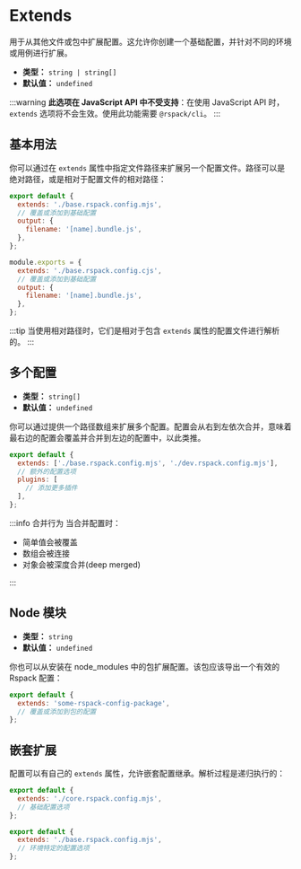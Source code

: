 
<WebpackLicense from="https://webpack.js.org/configuration/configuration-types/#exporting-multiple-configurations" />

# Extends

用于从其他文件或包中扩展配置。这允许你创建一个基础配置，并针对不同的环境或用例进行扩展。

- **类型：** `string | string[]`
- **默认值：** `undefined`

:::warning
**此选项在 JavaScript API 中不受支持**：在使用 JavaScript API 时，`extends` 选项将不会生效。使用此功能需要 `@rspack/cli`。
:::

## 基本用法

你可以通过在 `extends` 属性中指定文件路径来扩展另一个配置文件。路径可以是绝对路径，或是相对于配置文件的相对路径：

<Tabs>
  <Tab label="ESM">

```js title="rspack.config.mjs"
export default {
  extends: './base.rspack.config.mjs',
  // 覆盖或添加到基础配置
  output: {
    filename: '[name].bundle.js',
  },
};
```

  </Tab>
  <Tab label="CJS">

```js title="rspack.config.cjs"
module.exports = {
  extends: './base.rspack.config.cjs',
  // 覆盖或添加到基础配置
  output: {
    filename: '[name].bundle.js',
  },
};
```

  </Tab>
</Tabs>

:::tip
当使用相对路径时，它们是相对于包含 `extends` 属性的配置文件进行解析的。
:::

## 多个配置

- **类型：** `string[]`
- **默认值：** `undefined`

你可以通过提供一个路径数组来扩展多个配置。配置会从右到左依次合并，意味着最右边的配置会覆盖并合并到左边的配置中，以此类推。

```js title="rspack.config.mjs"
export default {
  extends: ['./base.rspack.config.mjs', './dev.rspack.config.mjs'],
  // 额外的配置选项
  plugins: [
    // 添加更多插件
  ],
};
```

:::info 合并行为
当合并配置时：

- 简单值会被覆盖
- 数组会被连接
- 对象会被深度合并(deep merged)

:::

## Node 模块

- **类型：** `string`
- **默认值：** `undefined`

你也可以从安装在 node_modules 中的包扩展配置。该包应该导出一个有效的 Rspack 配置：

```js title="rspack.config.mjs"
export default {
  extends: 'some-rspack-config-package',
  // 覆盖或添加到包的配置
};
```

## 嵌套扩展

配置可以有自己的 `extends` 属性，允许嵌套配置继承。解析过程是递归执行的：

```js title="base.rspack.config.mjs"
export default {
  extends: './core.rspack.config.mjs',
  // 基础配置选项
};
```

```js title="rspack.config.mjs"
export default {
  extends: './base.rspack.config.mjs',
  // 环境特定的配置选项
};
```
